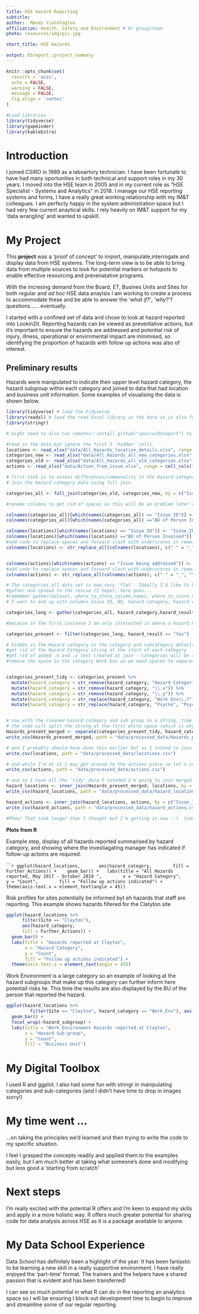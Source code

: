 ```yaml
---
title: HSE Hazard Reporting
subtitle: 
author:  Mandy Yialeloglou
affiliation: Health, Safety and Environment # Or group/team
photo: resources/img/pic.jpg

short_title: HSE Hazards

output: DSreport::project_summary
---
```

```r
knitr::opts_chunk$set(
  results = 'asis',
  echo = FALSE,
  warning = FALSE,
  message = FALSE,
  fig.align = 'center'
)

#Load libraries
library(tidyverse)
library(gapminder)
library(kableExtra)
```


# Introduction
I joined CSIRO in 1989 as a laboartory technician. I have been fortunate to have had many oportunities in both technical and support roles in my 30 years. I moved into the HSE team in 2005 and in my current role as "HSE Specialist - Systems and Analytics" in 2018.
I manage our HSE reporting systems and forms, I have a really great working relationship with my IM&T colleagues. I am perfecty happy in the system administration space but I had very few current anaytical skills. I rely heavily on IM&T support for my 'data wrangling' and wanted to upskill.


# My Project
This **project** was a 'proof of concept' to import, manipulate,interrogate and display data from HSE systems. 
The long-term view is to be able to bring data from multiple sources to look for potential markers or hotspots to enable effective resourcing and prevenatative programs.

With the incresing demand from the Board, ET, Busines Units and Sites for both regular and *ad hoc* HSE data anaylsis I am working to create a process to accommodate these and be able to answer the *'what if?'*, *'why?'*? questions...... eventually.

I started with a confined set of data and chose to look at hazard reported into Lookin2it. Reporting hazards can be viewed as preventative actions, but it's important to ensure the hazards are addressed and potential risk of injury, illness, operational or envirnmental impact are minimised, so identifying the proportion of hazards with follow up actions was also of interest.

## Preliminary results

Hazards were manipulated to indicate their upper level hazard category, the hazard subgroup within each category and joined to data that had location and business unit information. Some examples of visualising the data is shown below.


```r
library(tidyverse) # load the tidyverse
library(readxl) # load the read Excel library as the data is in xlsx format
library(stringr)

# might need to also run remotes::install_github("sparce/DSreport") to get the RMarkdown template for our Data School project, Resart the R session to access the template and install the packages 'gapminder' and 'kableEXTRA' when prompted

#read in the data but ignore the first 3 'hidden' cells
locations <- read_xlsx("data/All_Hazards_location_details.xlsx", range = cell_cols("D:M"))
categories_new <- read_xlsx("data/All_Hazards_all_new_categories.xlsx", range = cell_cols("D:DC"))
categories_old <- read_xlsx("data/All_Hazards_all_old_categories.xlsx", range = cell_cols("D:BB"))
actions <- read_xlsx("data/Action_from_issue.xlsx", range = cell_cols("D:S"))

# first task is to assess differences/commonality in the Hazard category data between the old and new categories
# Join the Hazard category data using full join

categories_all <- full_join(categories_old, categories_new, by = c("Issue ID"))

#rename columns to get rid of spaces as this will be an problem later on  -and for the record I must have found this script example somewhere and renamed it :-)

colnames(categories_all)[which(names(categories_all) == "Issue ID")] <- "Issue_ID"
colnames(categories_all)[which(names(categories_all) =="BU of Person Involved.x")] <- "Business_Unit"

colnames(locations)[which(names(locations) == "Issue ID")] <- "Issue_ID"
colnames(locations)[which(names(locations) =="BU of Person Involved")] <- "Business_Unit"
#add code to replace spaces and forward slash with underscores in reamining columns, note that forward slash needs to be identified as the character using the \\
colnames(locations) <- str_replace_all(colnames(locations), c(" " = "_", "\\/" = "_"))


colnames(actions)[which(names(actions) == "Issue being addressed")] <- "Issue_ID" # this didn't appear to work so original column name used in the inner join below
#add code to replace spaces and forward slash with underscores in reamining columns
colnames(actions) <- str_replace_all(colnames(actions), c(" " = "_", "\\/" = "_"))

# The categories_all data set is now very 'flat'. Ideally I'd like to have this so that the upper level hazard categories are a variable and the subcategories records within those. Challenge? Yes, I think so (ha!)
#gather and spread to the rescue (I hope); here goes...
#remember gather(dataset, where_to_store_column_names, where_to_store_values, what_to_gather, anything_to_ignore)
# I want to end up with columns Issue ID, BU, hazard category, hazard result (yes or no)

categories_long <- gather(categories_all, hazard_category,hazard_result,-Issue_ID,-Business_Unit)

#because in the first instance I am only interested in where a hazard has been identified (ie a 'yes') I'll create a dataframe for hazards present

categories_present <- filter(categories_long, hazard_result == "Yes")

# hidden in the Hazard category is the category and subcategory details, gonna try splitting that out....
#get rid of the Hazard Category string at the start of each category
#get rid of added .x and .y text created at join - categories will be the same and have the same meaning 
#remove the space in the category Work Env as we need spaces to separate the columns in the next step


categories_present_tidy <- categories_present %>%                                    #create a new tidy data frame
  mutate(hazard_category = str_remove(hazard_category, "Hazard Categories ")) %>%    #this is telling R to overwrite the hazard_categories column (ie create a column with the same name = overwrite)and look for and remove the string (ie text) Hazard Categories 
  mutate(hazard_category = str_remove(hazard_category, "\\.x")) %>%                  #this is telling R to overwrite the hazard_categories column and look for and remove the literal text string .x (that was added at the join step)
  mutate(hazard_category = str_remove(hazard_category, "\\.y")) %>%                  #this is telling R to overwrite the hazard_categories column and look for and remove the literal text string .x (that was added at the join step)
  mutate(hazard_category = str_replace(hazard_category, "Work Env\\.?", "Work_Env")) %>%  #this is telling R to overwrite the hazard_categories column and look for anything that has Work Env with a literal full stop (the \\ denotes an actual full stop as opposed to any character) and the ? inicates any character either side of that, that will allow for both version or Work Env with and without the full stop to be replaced (from the  old hazard categories and new categories) 
  mutate(hazard_category = str_replace(hazard_category, "Psycho", "Psych"))               # this keeps the naming consisitent between the old and new categories


# now with the cleaned hazard category and sub group in a string, time to split the columns into category and subgroup, and write this to a file as we will need it later.
# the code will split the string at the first white space (which is why we replaced Work Env with Work_Env in the previous step) and then everything after that is the next column
Hazards_present_merged <- separate(categories_present_tidy, hazard_category, into = c("hazard_category", "hazard_subgroup"), sep = "\\s", extra = "merge")
write_csv(Hazards_present_merged, path = "data/processed_data/Hazards_present_merged.csv")

# and I probably should have done this earlier but as I intend to join the locations data to the merged hazard data so I'll write that to a csv file as well
write_csv(locations, path = "data/processed_data/locations.csv")

# and while I'm at it I may get around to the actions piece so let's create that file too
write_csv(actions, path = "data/processed_data/actions.csv")

# and so I have all the 'tidy' data I inteded I'm going to join merged hazards with locations and with actions
hazard_locations <- inner_join(Hazards_present_merged, locations, by = c("Issue_ID", "Business_Unit")) # ingnore the repeated BU information in the locations data
write_csv(hazard_locations, path = "data/processed_data/hazard_locations.csv")

hazard_actions <- inner_join(hazard_locations, actions, by = c("Issue_ID" = "Issue_Being_Addressed")) # incomplete code - but in the actins data the column name is Issue being addressed so need to fix this too
write_csv(hazard_actions, path = "data/processed_data/hazard_actions.csv")

#Phew! That took longer than I thought but I'm getting it now :-)  time to start some example visualisations. I'm going to do some testing in a new script and then copy the ones I want to keep into this file


```

**Plots from R**

Example step, display of all hazards reported summarised by hazard category, and showing where the investiagating manager has indicated if follow-up actoins are required.

``````r
ggplot(hazard_locations,
      aes(hazard_category, 
      fill = Further_Actions)) + 
  geom_bar() +
  labs(title = "All Hazards reported, May 2017 - October 2019 ",
       x = "Hazard Category",
       y = "Count",
       fill = "Follow up actions indicated") +
  theme(axis.text.x = element_text(angle = 45))
```

Risk profiles for sites potentially be informed byt eh hazards that staff are reporting. This example shows hazards filtered for the Clatyton site

```r
ggplot(hazard_locations %>% 
      filter(Site == "Clayton"), 
      aes(hazard_category, 
      fill = Further_Actions)) + 
  geom_bar() +
  labs(title = "Hazards reported at Clayton",
       x = "Hazard Category",
       y = "Count",
       fill = "Follow up actions indicated") +
  theme(axis.text.x = element_text(angle = 45))
```


Work Environment is a large category so an example of looking at the hazard subgroups that make up this category can further inform here potentail risks lie. This time the results are also displayed by the BU of the person that reported the hazard.

```r
ggplot(hazard_locations %>% 
         filter(Site == "Clayton", hazard_category == "Work_Env"), aes(hazard_category, fill = Business_Unit)) + 
  geom_bar() +
  facet_wrap(~hazard_subgroup) +
  labs(title = "Work Environment Hazards reported at Clayton",
       x = "Hazard Sub-group",
       y = "Count",
       fill = "Business Unit") 
```


# My Digital Toolbox

I used R and ggplot. I also had some fun with stringr in manipulating categories and sub-categories (and I didn't have time to drop in images sorry!)


# My time went ...

...on taking the principles we'd learned and then trying to write the code to my specific situation.

I feel I grasped the concepts readily and applied them to the examples easily, but I am much better at taking what someone's done and modifying but less good a 'starting from scratch'

# Next steps

I'm really excited with the potential R offers and I'm keen to expand my skills and apply in a more holistic way. 
R offers much greater potential for sharing code for data analysis across HSE as it is a package available to anyone.

# My Data School Experience

Data School has definitely been a highlight of the year. It has been fantastic to be learning a new skill in a really supportive environment. I have really enjoyed the 'part-time' format. The trainers and the helpers have a shared passion that is evident and has been transferred!

I can see so much potential in what R can do in the reporting an analytics space so I will be ensuring I block out development time to begin to improve and streamline some of our regular reporting



